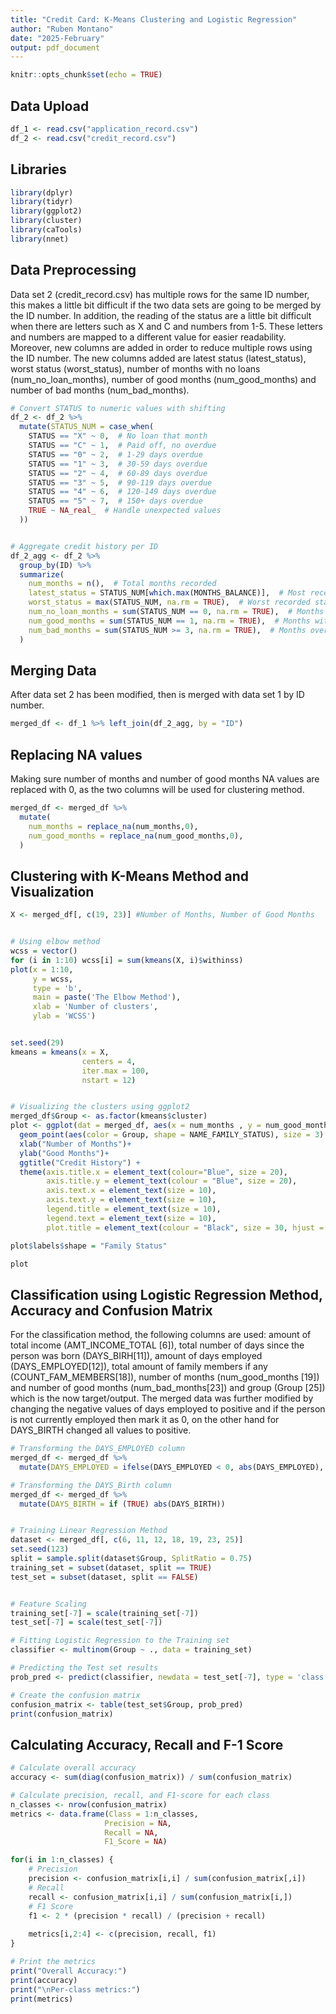 ---
title: "Credit Card: K-Means Clustering and Logistic Regression"
author: "Ruben Montano"
date: "2025-February"
output: pdf_document
---

```{r setup, include=FALSE}
knitr::opts_chunk$set(echo = TRUE)
```

## Data Upload ##

```{r}
df_1 <- read.csv("application_record.csv")
df_2 <- read.csv("credit_record.csv")
```

## Libraries ##


```{r}
library(dplyr)
library(tidyr)
library(ggplot2)
library(cluster)
library(caTools)
library(nnet)
```

## Data Preprocessing ##
Data set 2 (credit_record.csv) has multiple rows for the same ID number, this makes a little bit difficult if the two data sets are going to be merged by the ID number. In addition, the reading of the status are a little bit difficult when there are letters such as X and C and numbers from 1-5. These letters and numbers are mapped to a different value for easier readability. Moreover, new columns are added in order to reduce multiple rows using the ID number. The new columns added are latest status (latest_status), worst status (worst_status), number of months with no loans (num_no_loan_months), number of good months (num_good_months) and number of bad months (num_bad_months).

```{r}
# Convert STATUS to numeric values with shifting
df_2 <- df_2 %>%
  mutate(STATUS_NUM = case_when(
    STATUS == "X" ~ 0,  # No loan that month
    STATUS == "C" ~ 1,  # Paid off, no overdue
    STATUS == "0" ~ 2,  # 1-29 days overdue
    STATUS == "1" ~ 3,  # 30-59 days overdue
    STATUS == "2" ~ 4,  # 60-89 days overdue
    STATUS == "3" ~ 5,  # 90-119 days overdue
    STATUS == "4" ~ 6,  # 120-149 days overdue
    STATUS == "5" ~ 7,  # 150+ days overdue
    TRUE ~ NA_real_  # Handle unexpected values
  ))


# Aggregate credit history per ID
df_2_agg <- df_2 %>%
  group_by(ID) %>%
  summarize(
    num_months = n(),  # Total months recorded
    latest_status = STATUS_NUM[which.max(MONTHS_BALANCE)],  # Most recent status
    worst_status = max(STATUS_NUM, na.rm = TRUE),  # Worst recorded status
    num_no_loan_months = sum(STATUS_NUM == 0, na.rm = TRUE),  # Months with no loan
    num_good_months = sum(STATUS_NUM == 1, na.rm = TRUE),  # Months with full payment
    num_bad_months = sum(STATUS_NUM >= 3, na.rm = TRUE),  # Months overdue by 60+ days
  )
```

## Merging Data ##

After data set 2 has been modified, then is merged with data set 1 by ID number.

```{r}
merged_df <- df_1 %>% left_join(df_2_agg, by = "ID")
```

## Replacing NA values ##
Making sure number of months and number of good months NA values are replaced with 0, as the two columns will be used for clustering method.

```{r}
merged_df <- merged_df %>%
  mutate(
    num_months = replace_na(num_months,0),
    num_good_months = replace_na(num_good_months,0),
  )

```

## Clustering with K-Means Method and Visualization ##
```{r}
X <- merged_df[, c(19, 23)] #Number of Months, Number of Good Months


# Using elbow method
wcss = vector()
for (i in 1:10) wcss[i] = sum(kmeans(X, i)$withinss)
plot(x = 1:10,
     y = wcss,
     type = 'b',
     main = paste('The Elbow Method'),
     xlab = 'Number of clusters',
     ylab = 'WCSS')


set.seed(29)
kmeans = kmeans(x = X,
                centers = 4,
                iter.max = 100,
                nstart = 12)


# Visualizing the clusters using ggplot2
merged_df$Group <- as.factor(kmeans$cluster)
plot <- ggplot(dat = merged_df, aes(x = num_months , y = num_good_months)) +
  geom_point(aes(color = Group, shape = NAME_FAMILY_STATUS), size = 3) +
  xlab("Number of Months")+
  ylab("Good Months")+
  ggtitle("Credit History") +
  theme(axis.title.x = element_text(colour="Blue", size = 20),
        axis.title.y = element_text(colour = "Blue", size = 20),
        axis.text.x = element_text(size = 10),
        axis.text.y = element_text(size = 10),
        legend.title = element_text(size = 10),
        legend.text = element_text(size = 10),
        plot.title = element_text(colour = "Black", size = 30, hjust = 0.5))

plot$labels$shape = "Family Status"

plot


```

## Classification using Logistic Regression Method, Accuracy and Confusion Matrix ##
For the classification method, the following columns are used: amount of total income (AMT_INCOME_TOTAL [6]), total number of days since the person was born (DAYS_BIRH[11]), amount of days employed (DAYS_EMPLOYED[12]), total amount of family members if any (COUNT_FAM_MEMBERS[18]), number of months (num_good_months [19]) and number of good months (num_bad_months[23]) and group (Group [25]) which is the now target/output. The merged data was further modified by changing the negative values of days employed to positive and if the person is not currently employed then mark it as 0, on the other hand for DAYS_BIRTH changed all values to positive.

```{r}
# Transforming the DAYS_EMPLOYED column
merged_df <- merged_df %>%
  mutate(DAYS_EMPLOYED = ifelse(DAYS_EMPLOYED < 0, abs(DAYS_EMPLOYED), 0))

# Transforming the DAYS_Birth column
merged_df <- merged_df %>%
  mutate(DAYS_BIRTH = if (TRUE) abs(DAYS_BIRTH))


# Training Linear Regression Method
dataset <- merged_df[, c(6, 11, 12, 18, 19, 23, 25)]
set.seed(123)
split = sample.split(dataset$Group, SplitRatio = 0.75)
training_set = subset(dataset, split == TRUE)
test_set = subset(dataset, split == FALSE)


# Feature Scaling
training_set[-7] = scale(training_set[-7])
test_set[-7] = scale(test_set[-7])

# Fitting Logistic Regression to the Training set
classifier <- multinom(Group ~ ., data = training_set)

# Predicting the Test set results
prob_pred <- predict(classifier, newdata = test_set[-7], type = 'class')

# Create the confusion matrix
confusion_matrix <- table(test_set$Group, prob_pred)
print(confusion_matrix)
```
## Calculating Accuracy, Recall and F-1 Score ##

```{r}
# Calculate overall accuracy
accuracy <- sum(diag(confusion_matrix)) / sum(confusion_matrix)

# Calculate precision, recall, and F1-score for each class
n_classes <- nrow(confusion_matrix)
metrics <- data.frame(Class = 1:n_classes, 
                     Precision = NA, 
                     Recall = NA, 
                     F1_Score = NA)

for(i in 1:n_classes) {
    # Precision
    precision <- confusion_matrix[i,i] / sum(confusion_matrix[,i])
    # Recall
    recall <- confusion_matrix[i,i] / sum(confusion_matrix[i,])
    # F1 Score
    f1 <- 2 * (precision * recall) / (precision + recall)
    
    metrics[i,2:4] <- c(precision, recall, f1)
}

# Print the metrics
print("Overall Accuracy:")
print(accuracy)
print("\nPer-class metrics:")
print(metrics)
```

